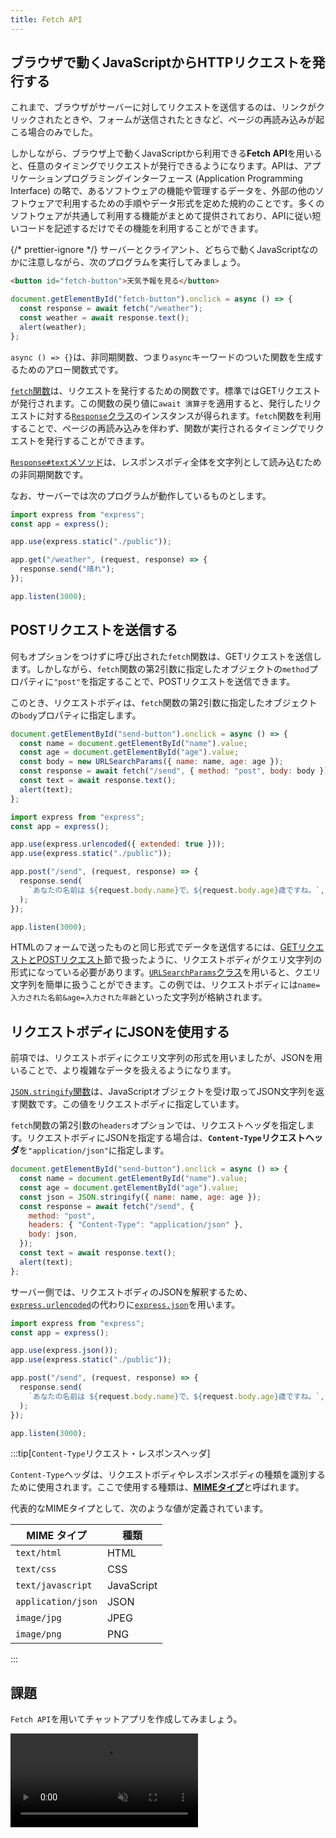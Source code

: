 ```yaml
---
title: Fetch API
---
```



## ブラウザで動くJavaScriptから<Term>HTTPリクエスト</Term>を発行する

これまで、ブラウザが<Term>サーバー</Term>に対して<Term>リクエスト</Term>を送信するのは、リンクがクリックされたときや、フォームが送信されたときなど、ページの再読み込みが起こる場合のみでした。

しかしながら、ブラウザ上で動くJavaScriptから利用できる**Fetch API**を用いると、任意のタイミングで<Term>リクエスト</Term>が発行できるようになります。<Term>API</Term>は、アプリケーションプログラミングインターフェース (Application Programming Interface) の略で、あるソフトウェアの機能や管理するデータを、外部の他のソフトウェアで利用するための手順やデータ形式を定めた規約のことです。多くのソフトウェアが共通して利用する機能がまとめて提供されており、<Term>API</Term>に従い短いコードを記述するだけでその機能を利用することができます。

{/* prettier-ignore */}
<Term>サーバー</Term>と<Term>クライアント</Term>、どちらで動くJavaScriptなのかに注意しながら、次のプログラムを実行してみましょう。

```html title="public/index.htmlのbody内"
<button id="fetch-button">天気予報を見る</button>
```

```javascript title="public/script.js (ブラウザ上で動くJavaScript)"
document.getElementById("fetch-button").onclick = async () => {
  const response = await fetch("/weather");
  const weather = await response.text();
  alert(weather);
};
```

<ViewSource url={import.meta.url} path="_samples/fetch-api" />

`async () => {}`は、<Term>非同期関数</Term>、つまり`async`キーワードのついた関数を生成するための<Term>アロー関数</Term>式です。

[`fetch`関数](https://developer.mozilla.org/ja/docs/Web/API/fetch)は、<Term>リクエスト</Term>を発行するための関数です。標準では<Term>GETリクエスト</Term>が発行されます。この関数の戻り値に`await 演算子`を適用すると、発行した<Term>リクエスト</Term>に対する[`Response`クラス](https://developer.mozilla.org/ja/docs/Web/API/Response)のインスタンスが得られます。`fetch`関数を利用することで、ページの再読み込みを伴わず、関数が実行されるタイミングで<Term>リクエスト</Term>を発行することができます。

[`Response#text`メソッド](https://developer.mozilla.org/ja/docs/Web/API/Response/text)は、<Term>レスポンスボディ</Term>全体を文字列として読み込むための<Term>非同期関数</Term>です。

なお、<Term>サーバー</Term>では次のプログラムが動作しているものとします。

```javascript title="main.mjs (サーバーとして動くJavaScript)"
import express from "express";
const app = express();

app.use(express.static("./public"));

app.get("/weather", (request, response) => {
  response.send("晴れ");
});

app.listen(3000);
```

## <Term>POSTリクエスト</Term>を送信する

何もオプションをつけずに呼び出された`fetch`関数は、<Term>GETリクエスト</Term>を送信します。しかしながら、`fetch`関数の第2引数に指定したオブジェクトの`method`プロパティに`"post"`を指定することで、<Term>POSTリクエスト</Term>を送信できます。

このとき、<Term>リクエストボディ</Term>は、`fetch`関数の第2引数に指定したオブジェクトの`body`プロパティに指定します。

```javascript title="public/script.js"
document.getElementById("send-button").onclick = async () => {
  const name = document.getElementById("name").value;
  const age = document.getElementById("age").value;
  const body = new URLSearchParams({ name: name, age: age });
  const response = await fetch("/send", { method: "post", body: body });
  const text = await response.text();
  alert(text);
};
```

```javascript title="main.mjs"
import express from "express";
const app = express();

app.use(express.urlencoded({ extended: true }));
app.use(express.static("./public"));

app.post("/send", (request, response) => {
  response.send(
    `あなたの名前は ${request.body.name}で、${request.body.age}歳ですね。`,
  );
});

app.listen(3000);
```

<ViewSource url={import.meta.url} path="_samples/send-post-request" />

HTMLのフォームで送ったものと同じ形式でデータを送信するには、[GETリクエストとPOSTリクエスト](/docs/web-servers/get-post/)節で扱ったように、<Term>リクエストボディ</Term>が<Term>クエリ文字列</Term>の形式になっている必要があります。[`URLSearchParams`クラス](https://developer.mozilla.org/ja/docs/Web/API/URLSearchParams)を用いると、<Term>クエリ文字列</Term>を簡単に扱うことができます。この例では、<Term>リクエストボディ</Term>には`name=入力された名前&age=入力された年齢`といった文字列が格納されます。

## <Term>リクエストボディ</Term>に<Term>JSON</Term>を使用する

前項では、<Term>リクエストボディ</Term>に<Term>クエリ文字列</Term>の形式を用いましたが、<Term>JSON</Term>を用いることで、より複雑なデータを扱えるようになります。

[`JSON.stringify`関数](https://developer.mozilla.org/ja/docs/Web/JavaScript/Reference/Global_Objects/JSON/stringify)は、JavaScriptオブジェクトを受け取って<Term>JSON</Term>文字列を返す関数です。この値を<Term>リクエストボディ</Term>に指定しています。

`fetch`関数の第2引数の`headers`オプションでは、<Term>リクエストヘッダ</Term>を指定します。<Term>リクエストボディ</Term>に<Term>JSON</Term>を指定する場合は、**`Content-Type`リクエストヘッダ**を`"application/json"`に指定します。

```javascript title="public/script.js"
document.getElementById("send-button").onclick = async () => {
  const name = document.getElementById("name").value;
  const age = document.getElementById("age").value;
  const json = JSON.stringify({ name: name, age: age });
  const response = await fetch("/send", {
    method: "post",
    headers: { "Content-Type": "application/json" },
    body: json,
  });
  const text = await response.text();
  alert(text);
};
```

サーバー側では、<Term>リクエストボディ</Term>のJSONを解釈するため、[`express.urlencoded`](https://expressjs.com/ja/api.html#express.urlencoded)の代わりに[`express.json`](https://expressjs.com/ja/api.html#express.json)を用います。

```javascript title="main.mjs"
import express from "express";
const app = express();

app.use(express.json());
app.use(express.static("./public"));

app.post("/send", (request, response) => {
  response.send(
    `あなたの名前は ${request.body.name}で、${request.body.age}歳ですね。`,
  );
});

app.listen(3000);
```

<ViewSource url={import.meta.url} path="_samples/json-request-body" />

:::tip[`Content-Type`<Term type="httpHeaderBody">リクエスト・レスポンスヘッダ</Term>]

`Content-Type`ヘッダは、<Term>リクエストボディ</Term>や<Term>レスポンスボディ</Term>の種類を識別するために使用されます。ここで使用する種類は、[**MIMEタイプ**](https://developer.mozilla.org/ja/docs/Glossary/MIME_type)と呼ばれます。

代表的なMIMEタイプとして、次のような値が定義されています。

| MIME タイプ        | 種類       |
| ------------------ | ---------- |
| `text/html`        | HTML       |
| `text/css`         | CSS        |
| `text/javascript`  | JavaScript |
| `application/json` | JSON       |
| `image/jpg`        | JPEG       |
| `image/png`        | PNG        |

:::

## 課題

`Fetch API`を用いてチャットアプリを作成してみましょう。

<video src={chatAppVideo} controls muted />

### ヒント

[掲示板を作ったとき](/docs/web-servers/get-post/)と同じく、`messages`という配列をサーバー側に用意し、メッセージが送信されたらその配列に要素を追加するようにしましょう。

```javascript title="main.mjs"
const messages = [];
app.post("/send", (request, response) => {
  // メッセージを追加
});
```

`/messages`への<Term>GETリクエスト</Term>に対し、メッセージの一覧を<Term>JSON</Term>で応答するようにしてみましょう。

[`express.Response#json`メソッド](https://expressjs.com/ja/api.html#res.json)は、受け取ったオブジェクトを`JSON.stringify`によって<Term>JSON</Term>としたうえで<Term>レスポンス</Term>するためのメソッドです。このとき、`Content-Type`レスポンスヘッダは自動的に`"application/json"`に設定されます。

```javascript title="main.mjs"
app.get("/messages", (request, response) => {
  response.json(messages);
});
```

新着メッセージを確認するために、定期的に`/messages`に対して`fetch`関数を用いて<Term>リクエスト</Term>しましょう。`setInterval`関数が利用できます。

```javascript title="public/script.js"
setInterval(async () => {
  const response = await fetch("/messages");
  // レスポンスを処理する
}, 1000);
```

`innerHTML`プロパティを空文字列とすることで要素の子要素を全て削除できます。`document.createElement`関数を用いて再び生成し直しましょう。

```html title="public/index.html"
<ul id="message-list"></ul>
```

```javascript title="public/script.js"
const messageList = document.getElementById("message-list");
messageList.innerHTML = "";

for (const message of messages) {
  const li = document.createElement("li");
  li.textContent = message;
  messageList.appendChild(li);
}
```

### 解答

解答は次のリンクを参照してください。

<ViewSource url={import.meta.url} path="_samples/chat" />

